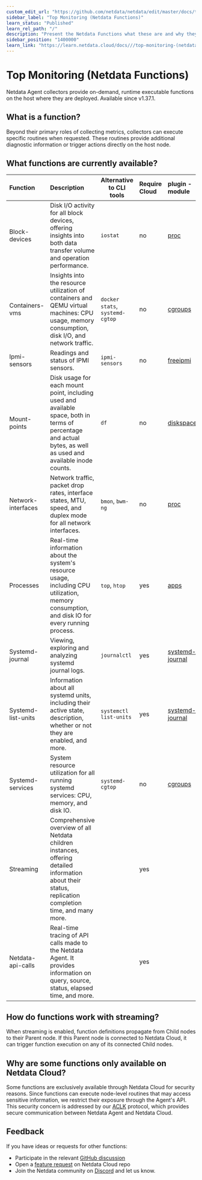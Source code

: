 ```yaml
---
custom_edit_url: "https://github.com/netdata/netdata/edit/master/docs/top-monitoring-netdata-functions.md"
sidebar_label: "Top Monitoring (Netdata Functions)"
learn_status: "Published"
learn_rel_path: "/"
description: "Present the Netdata Functions what these are and why they should be used."
sidebar_position: "1400000"
learn_link: "https://learn.netdata.cloud/docs///top-monitoring-(netdata-functions)"
---
```


# Top Monitoring (Netdata Functions)

Netdata Agent collectors provide on-demand, runtime executable functions on the host where they are deployed. Available since v1.37.1.

## What is a function?

Beyond their primary roles of collecting metrics, collectors can execute specific routines when requested. These routines provide additional diagnostic information or trigger actions directly on the host node.

## What functions are currently available?

| Function           | Description                                                                                                                                                    | Alternative to CLI tools        | Require Cloud | plugin - module                                                                                                |
|:-------------------|:---------------------------------------------------------------------------------------------------------------------------------------------------------------|---------------------------------|:--------------|:---------------------------------------------------------------------------------------------------------------|
| Block-devices      | Disk I/O activity for all block devices, offering insights into both data transfer volume and operation performance.                                           | `iostat`                        | no            | [proc](https://github.com/netdata/netdata/tree/master/src/collectors/proc.plugin#readme)                       |
| Containers-vms     | Insights into the resource utilization of containers and QEMU virtual machines: CPU usage, memory consumption, disk I/O, and network traffic.                  | `docker stats`, `systemd-cgtop` | no            | [cgroups](https://github.com/netdata/netdata/tree/master/src/collectors/cgroups.plugin#readme)                 |
| Ipmi-sensors       | Readings and status of IPMI sensors.                                                                                                                           | `ipmi-sensors`                  | no            | [freeipmi](https://github.com/netdata/netdata/tree/master/src/collectors/freeipmi.plugin#readme)               |
| Mount-points       | Disk usage for each mount point, including used and available space, both in terms of percentage and actual bytes, as well as used and available inode counts. | `df`                            | no            | [diskspace](https://github.com/netdata/netdata/tree/master/src/collectors/diskspace.plugin#readme)             |
| Network-interfaces | Network traffic, packet drop rates, interface states, MTU, speed, and duplex mode for all network interfaces.                                                  | `bmon`, `bwm-ng`                | no            | [proc](https://github.com/netdata/netdata/tree/master/src/collectors/proc.plugin#readme)                       |
| Processes          | Real-time information about the system's resource usage, including CPU utilization, memory consumption, and disk IO for every running process.                 | `top`, `htop`                   | yes           | [apps](https://github.com/netdata/netdata/blob/master/src/collectors/apps.plugin/README.md)                                                                  |
| Systemd-journal    | Viewing, exploring and analyzing systemd journal logs.                                                                                                         | `journalctl`                    | yes           | [systemd-journal](https://github.com/netdata/netdata/tree/master/src/collectors/systemd-journal.plugin#readme) |
| Systemd-list-units | Information about all systemd units, including their active state, description, whether or not they are enabled, and more.                                     | `systemctl list-units`          | yes           | [systemd-journal](https://github.com/netdata/netdata/tree/master/src/collectors/systemd-journal.plugin#readme) |
| Systemd-services   | System resource utilization for all running systemd services: CPU, memory, and disk IO.                                                                        | `systemd-cgtop`                 | no            | [cgroups](https://github.com/netdata/netdata/tree/master/src/collectors/cgroups.plugin#readme)                 |
| Streaming          | Comprehensive overview of all Netdata children instances, offering detailed information about their status, replication completion time, and many more.        |                                 | yes           |                                                                                                                |
| Netdata-api-calls  | Real-time tracing of API calls made to the Netdata Agent. It provides information on query, source, status, elapsed time, and more.                            |                                 | yes           |                                                                                                                |

## How do functions work with streaming?

When streaming is enabled, function definitions propagate from Child nodes to their Parent node. If this Parent node is connected to Netdata Cloud, it can trigger function execution on any of its connected Child nodes.

## Why are some functions only available on Netdata Cloud?

Some functions are exclusively available through Netdata Cloud for security reasons. Since functions can execute node-level routines that may access sensitive information, we restrict their exposure through the Agent's API. This security concern is addressed by our [ACLK](/docs/netdata-cloud/agent-cloud-link-aclk) protocol, which provides secure communication between Netdata Agent and Netdata Cloud.

## Feedback

If you have ideas or requests for other functions:

- Participate in the relevant [GitHub discussion](https://github.com/netdata/netdata/discussions/14412)
- Open a [feature request](https://github.com/netdata/netdata-cloud/issues/new?assignees=&labels=feature+request%2Cneeds+triage&template=FEAT_REQUEST.yml&title=%5BFeat%5D%3A+) on Netdata Cloud repo
- Join the Netdata community on [Discord](https://discord.com/invite/2mEmfW735j) and let us know.
